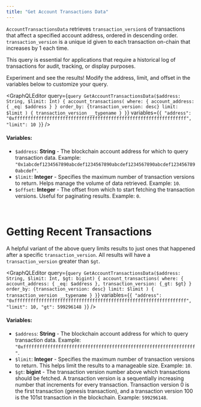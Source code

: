 ```yaml
---
title: "Get Account Transactions Data"
---
```




`AccountTransactionsData` retrieves `transaction_version`s of transactions that affect a specified account address, ordered in descending order. `transaction_version` is a unique id given to each transaction on-chain that increases by 1 each time.

This query is essential for applications that require a historical log of transactions for audit, tracking, or display purposes.

<Aside type="note">
  Experiment and see the results! Modify the address, limit, and offset in the variables below to customize your query.
</Aside>

<GraphQLEditor
  query={`query GetAccountTransactionsData($address: String, $limit: Int) {
account_transactions(
where: { account_address: { _eq: $address } }
order_by: {transaction_version: desc}
limit: $limit
) {
transaction_version
__typename
}
}`}
  variables={`{
"address": "0xffffffffffffffffffffffffffffffffffffffffffffffffffffffffffffffff",
"limit": 10
}`}
/>

#### Variables:

- `$address`: **String** - The blockchain account address for which to query transaction data. Example: `"0x1abcdef1234567890abcdef1234567890abcdef1234567890abcdef1234567890abcdef"`.
- `$limit`: **Integer** - Specifies the maximum number of transaction versions to return. Helps manage the volume of data retrieved. Example: `10`.
- `$offset`: **Integer** - The offset from which to start fetching the transaction versions. Useful for paginating results. Example: `0`.

<br />

# Getting Recent Transactions

A helpful variant of the above query limits results to just ones that happened after a specific `transaction_version`. All results will have a `transaction_version` greater than `$gt`.

<GraphQLEditor
  query={`query GetAccountTransactionsData($address: String, $limit: Int, $gt: bigint) {
account_transactions(
where: { account_address: { _eq: $address }, transaction_version: {_gt: $gt} }
order_by: {transaction_version: desc}
limit: $limit
) {
transaction_version
__typename
}
}`}
  variables={`{
"address": "0xffffffffffffffffffffffffffffffffffffffffffffffffffffffffffffffff",
"limit": 10,
"gt": 599296148
}`}
/>

#### Variables:

- `$address`: **String** - The blockchain account address for which to query transaction data. Example: `"0xffffffffffffffffffffffffffffffffffffffffffffffffffffffffffffffff"`.
- `$limit`: **Integer** - Specifies the maximum number of transaction versions to return. This helps limit the results to a manageable size. Example: `10`.
- `$gt`: **bigint** - The transaction version number above which transactions should be fetched. A transaction version is a sequentially increasing number that increments for every transaction.
  Transaction version 0 is the first transaction (genesis transaction), and a transaction version 100 is the 101st transaction in the blockchain.
  Example: `599296148`.
